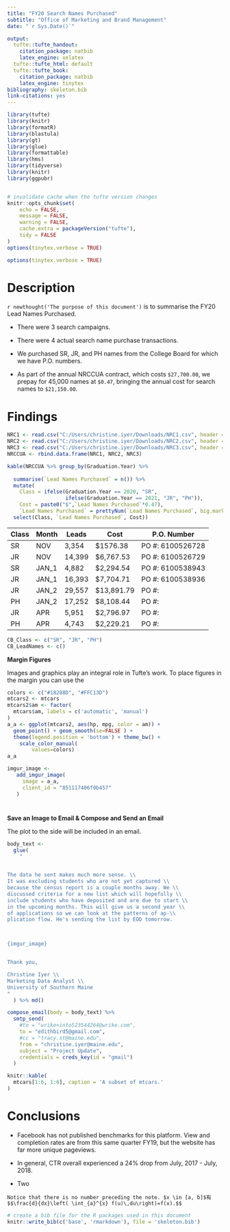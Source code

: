 ```yaml
---
title: "FY20 Search Names Purchased"
subtitle: "Office of Marketing and Brand Management"
date: "`r Sys.Date()`"

output:
  tufte::tufte_handout:
    citation_package: natbib
    latex_engine: xelatex
  tufte::tufte_html: default
  tufte::tufte_book:
    citation_package: natbib
    latex_engine: tinytex
bibliography: skeleton.bib
link-citations: yes
---
```


```r
library(tufte)
library(knitr)
library(formatR)
library(blastula)
library(gt)
library(glue)
library(formattable)
library(hms)
library(tidyverse)
library(knitr)
library(ggpubr)


# invalidate cache when the tufte version changes
knitr::opts_chunk$set(
	echo = FALSE,
	message = FALSE,
	warning = FALSE,
	cache.extra = packageVersion("tufte"),
	tidy = FALSE
)
options(tinytex.verbose = TRUE)
```

```r
options(tinytex.verbose = TRUE)
```

# Description


`r newthought('The purpose of this document')` is to summarise the FY20 Lead Names Purchased. 

* There were 3 search campaigns. 

* There were 4 actual search name purchase transactions. 

* We purchased SR, JR, and PH names from the College Board for which we have P.O. numbers.

* As part of the annual NRCCUA contract, which costs `$27,700.00`, we prepay for 45,000 names at `$0.47`, bringing the annual cost for search names to `$21,150.00`.






# Findings

```r
NRC1 <- read.csv("C:/Users/christine.iyer/Downloads/NRC1.csv", header = T, stringsAsFactors = F)
NRC2 <- read.csv("C:/Users/christine.iyer/Downloads/NRC2.csv", header = T, stringsAsFactors = F)
NRC3 <- read.csv("C:/Users/christine.iyer/Downloads/NRC3.csv", header = T, stringsAsFactors = F)
NRCCUA <- rbind.data.frame(NRC1, NRC2, NRC3)
```

```r
kable(NRCCUA %>% group_by(Graduation.Year) %>%
  
  summarise(`Lead Names Purchased` = n()) %>% 
  mutate(
    Class = ifelse(Graduation.Year == 2020, "SR", 
                   ifelse(Graduation.Year == 2021, "JR", "PH")), 
    Cost = paste0("$",`Lead Names Purchased`*0.47), 
    `Lead Names Purchased` = prettyNum(`Lead Names Purchased`, big.mark = ",")) %>% 
  select(Class, `Lead Names Purchased`, Cost))
```

| Class | Month|Leads|Cost|P.O. Number|
|-------|-------|--------|--------|-----------------|
|SR|NOV|3,354|$1576.38|PO #: 6100526728|
|JR|NOV|14,399|$6,767.53|PO #: 6100526729|
|SR|JAN_1|4,882|$2,294.54|PO #: 6100538943|
|JR|JAN_1|16,393|$7,704.71|PO #: 6100538936|
|JR|JAN_2|29,557|$13,891.79|PO #: |
|PH|JAN_2|17,252|$8,108.44|PO #: |
|JR|APR|5,951|$2,796.97|PO #: |
|PH|APR|4,743|$2,229.21|PO #: |



```r
CB_Class <- c("SR", "JR", "PH")
CB_LeadNames <- c()
```

__Margin Figures__

Images and graphics play an integral role in Tufte's work. To place figures in the margin you can use the 

```r
colors <- c("#18288D", "#FFC13D")
mtcars2 <- mtcars
mtcars2$am <- factor(
  mtcars$am, labels = c('automatic', 'manual')
)
a_a <- ggplot(mtcars2, aes(hp, mpg, color = am)) +
  geom_point() + geom_smooth(se=FALSE ) +
  theme(legend.position = 'bottom') + theme_bw() +
    scale_color_manual(
        values=colors)
a_a
```



```r
imgur_image <-
   add_imgur_image(
     image = a_a,
     client_id = "851117406f0b457"
   )

```

#

__Save an Image to Email & Compose and Send an Email__

The plot to the side will be included in an email. 

```r


body_text <-
  glue(
    "


The data he sent makes much more sense. \\
It was excluding students who are not yet captured \\
because the census report is a couple months away. We \\
discussed criteria for a new list which will hopefully \\ 
include students who have deposited and are due to start \\
in the upcoming months. This will give us a second year \\
of applications so we can look at the patterns of ap-\\
plication flow. He's sending the list by EOD tomorrow.



{imgur_image}


Thank you,

Christine Iyer \\
Marketing Data Analyst \\
University of Southern Maine
"
  ) %>% md()

compose_email(body = body_text) %>%
  smtp_send(
    #to = "wrike+into523544264@wrike.com",
    to = "edithbird5@gmail.com",
    #cc = "tracy.st@maine.edu",
    from = "christine.iyer@maine.edu",
    subject = "Project Update",
    credentials = creds_key(id = "gmail")
  )
```




```r
knitr::kable(
  mtcars[1:6, 1:6], caption = 'A subset of mtcars.'
)
```

# 

# Conclusions

 
* Facebook has not published benchmarks for this platform. View and completion rates are \textcolor{red}{slightly down} from this same quarter FY19, but the website has far more unique pageviews.

* In general,
    \href{https://blog.adstage.io/facebook-ads-benchmarks}{{\color{blue}{\underline{FB Newsfeed }}}} CTR overall experienced a 24% drop from July, 2017 - July, 2018.

* Two

\href{https://www.wrike.com/open.htm?id=525346252}{{\color{blue}{\underline{Wrike Project Details}}}}

\href{https://github.com/edithbird/fy20_cybersecurity}{{\color{blue}{\underline{Github Repository}}}}

```marginfigure
Notice that there is no number preceding the note. $x \in [a, b]$有
$$\frac{d}{dx}\left( \int_{a}^{x} f(u)\,du\right)=f(x).$$
```





```r
# create a bib file for the R packages used in this document
knitr::write_bib(c('base', 'rmarkdown'), file = 'skeleton.bib')
```
